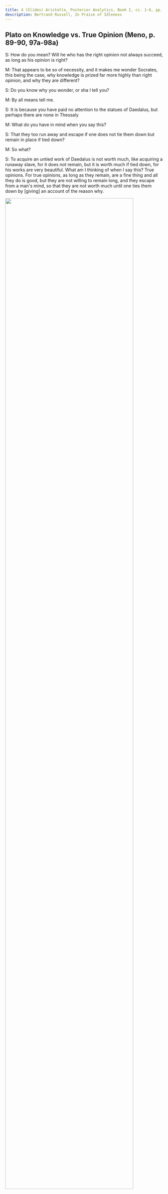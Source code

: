 ```yaml
---
title: 4 (Slides) Aristotle, Posterior Analytics, Book I, cc. 1-6, pp. 37-52; Book II, c. 19, pp. 66-68Clas
description: Bertrand Russell, In Praise of Idleness
---
```


<Slide>

## Plato on Knowledge vs. True Opinion (Meno, p. 89-90, 97a-98a)

S: How do you mean? Will he who has the right opinion not always succeed, as long as his opinion is right?

M: That appears to be so of necessity, and it makes me wonder Socrates, this being the case, why knowledge is prized far more highly than right opinion, and why they are different?

S: Do you know why you wonder, or sha I tell you?

M: By all means tell me.

S: It is because you have paid no attention to the statues of Daedalus, but perhaps there are none in Thessaly

M: What do you have in mind when you say this?

S: That they too run away and escape if one does not tie them down but remain in place if tied down?

M: So what?

S: To acquire an untied work of Daedalus is not worth much, like acquiring a runaway slave, for it does not remain, but it is worth much if tied down, for his works are very beautiful. What am I thinking of when I say this? True opinions. For true opinions, as long as they remain, are a fine thing and all they do is good, but they are not willing to remain long, and they escape from a man's mind, so that they are not worth much until one ties them down by [giving] an account of the reason why.


</Slide>
<Slide>
<img width="90%" src="https://s3.amazonaws.com/lum-faculty-jcwitt-public/pl201/particularsToUniversals.png"></img>
</Slide>
<Slide>
  <img width="90%" src="https://s3.amazonaws.com/lum-faculty-jcwitt-public/pl201/universalsToParticulars.png"></img>
</Slide>
<Slide>

  ## PostAn 1.1 (71a1, p. 37)

  "All teaching and all intellectual learning result from previous knowledge."

</Slide>
<Slide>

## PostAn 1.1, (71b5, p. 39)

"But, I think, it is quite possible for us to know in one way what we are learning, 
while being ignorant of it in another way. For what is absurd is not that 
we already know in some way the very thing we are learning; the absurdity arises 
only if we already know it to the precise extent and in the precise way in which we are learning it."

</Slide>
<Slide>

## A Definition of Knowledge (episteme, scientia): PostAn 1.2 (71b10, p. 39)

"We think we know a thing without qualification, and not in the sophistic coincidental way, whenever we think we know the explanation because of which the thing is [so], know that it is the explanation of that thing, and know that it does not admit of being otherwise"

</Slide>
<Slide>

## Method and Criteria for Reaching Knowledge: PostAn  1.2 (71b20, p. 40)

"If, then, knowing is the sort thing we assumed it is, demonstrative knowledge must also be derived from things that are true, primary, immediate, better known than, prior to, and explanatory of the conclusion..."

</Slide>
<Slide>

## Induction: PostAn  2.19 (99b15, p. 66)

"It is evident, then, what deduction and demonstration are and how they come about...But how do we come to know principles, and what state knows them?"

</Slide>
<Slide>

## Induction: PostAn  2.19 (99b20, p. 66)

"We said before that we cannot know through demonstration without knowing the first, immediate principles. **But one might be puzzled** about whether knowledge of the immediate principles is or is not the same [as knowledge of truths derived from the]; whether there is knowledge of each, or knowledge of one but something else of the other; and **whether the states are acquired rather than [innately] present or are [innately] present in us without our noticing them**."

</Slide>
<Slide>

## Induction: PostAn  2.19 (100a4, p. 67)

"From perception, then, as we say, memory arises, and from repeated memory of the same thing experience arises; from a number of memories make up experience. From experience, or [rather] from the whole universal that has settled in the soul...arises a principle [a rational account, *logos*] of craft or of science"

</Slide>
<Slide>
  <img width="90%" src="https://s3.amazonaws.com/lum-faculty-jcwitt-public/pl201/induction.png"></img>
  </Slide>
